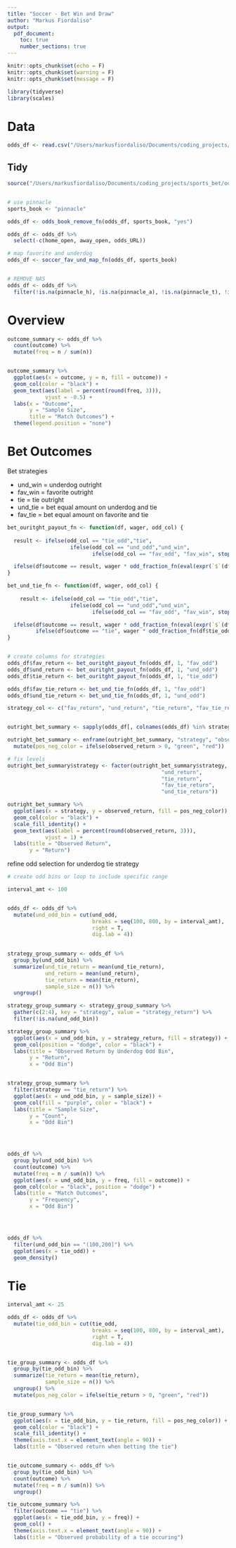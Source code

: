 ```yaml
---
title: "Soccer - Bet Win and Draw"
author: "Markus Fiordaliso"
output:
  pdf_document:
    toc: true
    number_sections: true
---
```


```r
knitr::opts_chunk$set(echo = F)
knitr::opts_chunk$set(warning = F)
knitr::opts_chunk$set(message = F)
```

```r
library(tidyverse)
library(scales)
```

# Data



```r
odds_df <- read.csv("/Users/markusfiordaliso/Documents/coding_projects/sports_bet/soccer_bet_win_draw/data/soccer_epl_20150201_20201210.csv")
```

## Tidy
```r
source("/Users/markusfiordaliso/Documents/coding_projects/sports_bet/odds_functions.R")


# use pinnacle
sports_book <- "pinnacle"

odds_df <- odds_book_remove_fn(odds_df, sports_book, "yes")

odds_df <- odds_df %>% 
  select(-c(home_open, away_open, odds_URL))

# map favorite and underdog
odds_df <- soccer_fav_und_map_fn(odds_df, sports_book)


# REMOVE NAS
odds_df <- odds_df %>% 
  filter(!is.na(pinnacle_h), !is.na(pinnacle_a), !is.na(pinnacle_t), !is.na(home_score))

```

# Overview

```r

outcome_summary <- odds_df %>% 
  count(outcome) %>% 
  mutate(freq = n / sum(n))


outcome_summary %>% 
  ggplot(aes(x = outcome, y = n, fill = outcome)) +
  geom_col(color = "black") +
  geom_text(aes(label = percent(round(freq, 3))),
            vjust = -0.5) +
  labs(x = "Outcome",
       y = "Sample Size",
       title = "Match Outcomes") +
  theme(legend.position = "none")

```
# Bet Outcomes

Bet strategies

* und_win = underdog outright
* fav_win = favorite outright
* tie = tie outright
* und_tie = bet equal amount on underdog and tie
* fav_tie = bet equal amount on favorite and tie


```r


bet_ouritght_payout_fn <- function(df, wager, odd_col) {
  
  result <- ifelse(odd_col == "tie_odd","tie", 
                    ifelse(odd_col == "und_odd","und_win", 
                           ifelse(odd_col == "fav_odd", "fav_win", stop(glue("odd_col selection must be in c('tie_odd', 'und_odd', 'fav_odd')")))))

  ifelse(df$outcome == result, wager * odd_fraction_fn(eval(expr(`$`(df, !!odd_col)))), -wager) / wager
}

bet_und_tie_fn <- function(df, wager, odd_col) {
  
    result <- ifelse(odd_col == "tie_odd","tie", 
                    ifelse(odd_col == "und_odd","und_win", 
                           ifelse(odd_col == "fav_odd", "fav_win", stop(glue("odd_col selection must be in c('tie_odd', 'und_odd', 'fav_odd')")))))

  ifelse(df$outcome == result, wager * odd_fraction_fn(eval(expr(`$`(df, !!odd_col)))) - wager,
         ifelse(df$outcome == "tie", wager * odd_fraction_fn(df$tie_odd) - wager, -2 * wager)) / (2 * wager)
}


# create columns for strategies
odds_df$fav_return <- bet_ouritght_payout_fn(odds_df, 1, "fav_odd")
odds_df$und_return <- bet_ouritght_payout_fn(odds_df, 1, "und_odd")
odds_df$tie_return <- bet_ouritght_payout_fn(odds_df, 1, "tie_odd")

odds_df$fav_tie_return <- bet_und_tie_fn(odds_df, 1, "fav_odd")
odds_df$und_tie_return <- bet_und_tie_fn(odds_df, 1, "und_odd")

strategy_col <- c("fav_return", "und_return", "tie_return", "fav_tie_return", "und_tie_return")


outright_bet_summary <- sapply(odds_df[, colnames(odds_df) %in% strategy_col], mean)

outright_bet_summary <- enframe(outright_bet_summary, "strategy", "observed_return") %>% 
  mutate(pos_neg_color = ifelse(observed_return > 0, "green", "red"))

# fix levels
outright_bet_summary$strategy <- factor(outright_bet_summary$strategy, levels = c("fav_return",
                                                 "und_return",
                                                 "tie_return",
                                                 "fav_tie_return",
                                                 "und_tie_return"))

outright_bet_summary %>% 
  ggplot(aes(x = strategy, y = observed_return, fill = pos_neg_color)) +
  geom_col(color = "black") +
  scale_fill_identity() +
  geom_text(aes(label = percent(round(observed_return, 3))),
            vjust = 1) +
  labs(title = "Observed Return",
       y = "Return")

```


refine odd selection for underdog tie strategy

```r
# create odd bins or loop to include specific range

interval_amt <- 100


odds_df <- odds_df %>% 
  mutate(und_odd_bin = cut(und_odd,
                           breaks = seq(100, 800, by = interval_amt),
                           right = T,
                           dig.lab = 4))
                            

strategy_group_summary <- odds_df %>% 
  group_by(und_odd_bin) %>% 
  summarize(und_tie_return = mean(und_tie_return),
            und_return = mean(und_return),
            tie_return = mean(tie_return),
            sample_size = n()) %>% 
  ungroup()

strategy_group_summary <- strategy_group_summary %>% 
  gather(c(2:4), key = "strategy", value = "strategy_return") %>% 
  filter(!is.na(und_odd_bin))

strategy_group_summary %>% 
  ggplot(aes(x = und_odd_bin, y = strategy_return, fill = strategy)) +
  geom_col(position = "dodge", color = "black") +
  labs(title = "Observed Return by Underdog Odd Bin",
       y = "Return",
       x = "Odd Bin")


strategy_group_summary %>%
  filter(strategy == "tie_return") %>% 
  ggplot(aes(x = und_odd_bin, y = sample_size)) +
  geom_col(fill = "purple", color = "black") +
  labs(title = "Sample Size",
       y = "Count",
       x = "Odd Bin")


  
```

```r
odds_df %>% 
  group_by(und_odd_bin) %>% 
  count(outcome) %>% 
  mutate(freq = n / sum(n)) %>% 
  ggplot(aes(x = und_odd_bin, y = freq, fill = outcome)) +
  geom_col(color = "black", position = "dodge") +
  labs(title = "Match Outcomes",
       y = "Frequency",
       x = "Odd Bin")
  



odds_df %>% 
  filter(und_odd_bin == "(100,200]") %>% 
  ggplot(aes(x = tie_odd)) +
  geom_density()
```

# Tie

```r
interval_amt <- 25

odds_df <- odds_df %>% 
  mutate(tie_odd_bin = cut(tie_odd,
                           breaks = seq(100, 800, by = interval_amt),
                           right = T,
                           dig.lab = 4))


tie_group_summary <- odds_df %>% 
  group_by(tie_odd_bin) %>% 
  summarize(tie_return = mean(tie_return),
            sample_size = n()) %>% 
  ungroup() %>% 
  mutate(pos_neg_color = ifelse(tie_return > 0, "green", "red"))


tie_group_summary %>% 
  ggplot(aes(x = tie_odd_bin, y = tie_return, fill = pos_neg_color)) +
  geom_col(color = "black") +
  scale_fill_identity() +
  theme(axis.text.x = element_text(angle = 90)) +
  labs(title = "Observed return when betting the tie")


tie_outcome_summary <- odds_df %>% 
  group_by(tie_odd_bin) %>% 
  count(outcome) %>% 
  mutate(freq = n / sum(n)) %>% 
  ungroup() 

tie_outcome_summary %>% 
  filter(outcome == "tie") %>% 
  ggplot(aes(x = tie_odd_bin, y = freq)) +
  geom_col() +
  theme(axis.text.x = element_text(angle = 90)) +
  labs(title = "Observed probability of a tie occuring")

  
```

